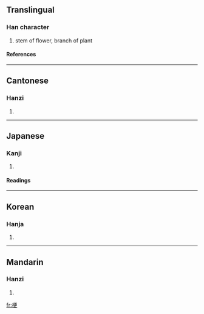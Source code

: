 ==Translingual==
===Han character===
{{Han char|rn=75|rad=木|as=07|sn=11|four=4194<sub>6</sub>|canj=木一中大 (DMLK)}}
# stem of flower, branch of plant
====References====
{{Han ref|kx=0529.040|dkj=14849|hdz=21210.120|uh=6897|ud=26775|bh=B1F0|bd=45552}}

----
==Cantonese==
===Hanzi===
{{yue-hanzi|jyut=|y=gang2}}
# {{defn|Cantonese}}

----
==Japanese==
===Kanji===
{{ja-kanji|grade=|rs=木07}}
# {{defn|Japanese}} 
====Readings====
{{ja-readings|on=[[こう]] (kō), [[きょう]] (kyō)|kun=[[やまにれ]] (yamanire)}}

----
==Korean==
===Hanja===
{{ko-hanja|hangeul=경|eumhun=|rv=gyeong|mr=kyŏng|y=keyng}}
# {{defn|Korean}}

----
==Mandarin==
===Hanzi===
{{cmn-hanzi|pin=[[gěng]] (geng3)|wg=keng<sup>3</sup>}}
# {{defn|Mandarin}}

[[fr:梗]]
